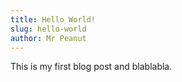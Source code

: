 ---
title: Hello World!
slug: hello-world
author: Mr Peanut
---

This is my first blog post and blablabla.